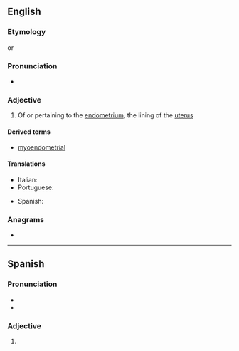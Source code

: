 ==English==

===Etymology===
{{suffix|en|endometrium|al}} or {{prefix|en|endo|metrial}}

===Pronunciation===
* {{IPA|/ˌendəˈmiːtɹi.əl/|lang=en}}

===Adjective===
{{en-adj|-}}

# {{lb|en|anatomy}} Of or pertaining to the [[endometrium]], the lining of the [[uterus]]

====Derived terms====
* [[myoendometrial]]

====Translations====
{{trans-top|of or pertaining to the endometrium}}
* Italian: {{t|it|endometriale}}
* Portuguese: {{t|pt|endometrial}}
{{trans-mid}}
* Spanish: {{t|es|endometrial}}
{{trans-bottom}}

===Anagrams===
* {{anagrams|en|a=adeeilmnort|maloriented}}

----

==Spanish==

===Pronunciation===
* {{es-IPA}}
* {{rhymes|es|al}}

===Adjective===
{{es-adj|pl=endometriales}}

# {{l|en|endometrial}}